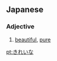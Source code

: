 ==Japanese==
===Adjective===
{{ja-adj|h|decl=な|rom=kirei na}}
# {{ja-def|綺麗な}} [[beautiful]], [[pure]]

[[pt:きれいな]]